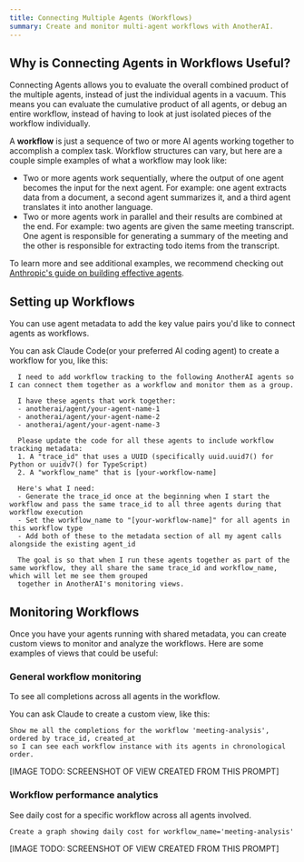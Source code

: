 ```yaml
---
title: Connecting Multiple Agents (Workflows)  
summary: Create and monitor multi-agent workflows with AnotherAI.
---
```



## Why is Connecting Agents in Workflows Useful?

Connecting Agents allows you to evaluate the overall combined product of the multiple agents, instead of just the individual agents in a vacuum. This means you can evaluate the cumulative product of all agents, or debug an entire workflow, instead of having to look at just isolated pieces of the workflow individually.

A **workflow** is just a sequence of two or more AI agents working together to accomplish a complex task. Workflow structures can vary, but here are a couple simple examples of what a workflow may look like:

- Two or more agents work sequentially, where the output of one agent becomes the input for the next agent. For example: one agent extracts data from a document, a second agent summarizes it, and a third agent translates it into another language.
- Two or more agents work in parallel and their results are combined at the end. For example: two agents are given the same meeting transcript. One agent is responsible for generating a summary of the meeting and the other is responsible for extracting todo items from the transcript.

To learn more and see additional examples, we recommend checking out [Anthropic's guide on building effective agents](https://www.anthropic.com/engineering/building-effective-agents).

## Setting up Workflows

You can use agent metadata to add the key value pairs you'd like to connect agents as workflows.

You can ask Claude Code(or your preferred AI coding agent) to create a workflow for you, like this:

```
  I need to add workflow tracking to the following AnotherAI agents so I can connect them together as a workflow and monitor them as a group.

  I have these agents that work together:
  - anotherai/agent/your-agent-name-1
  - anotherai/agent/your-agent-name-2
  - anotherai/agent/your-agent-name-3

  Please update the code for all these agents to include workflow tracking metadata:
  1. A "trace_id" that uses a UUID (specifically uuid.uuid7() for Python or uuidv7() for TypeScript)  
  2. A "workflow_name" that is [your-workflow-name]

  Here's what I need:
  - Generate the trace_id once at the beginning when I start the workflow and pass the same trace_id to all three agents during that workflow execution
  - Set the workflow_name to "[your-workflow-name]" for all agents in this workflow type
  - Add both of these to the metadata section of all my agent calls alongside the existing agent_id

  The goal is so that when I run these agents together as part of the same workflow, they all share the same trace_id and workflow_name, which will let me see them grouped
  together in AnotherAI's monitoring views.

```

## Monitoring Workflows

Once you have your agents running with shared metadata, you can create custom views to monitor and analyze the workflows.
Here are some examples of views that could be useful:

### General workflow monitoring

To see all completions across all agents in the workflow. 

You can ask Claude to create a custom view, like this:

```
Show me all the completions for the workflow 'meeting-analysis', ordered by trace_id, created_at 
so I can see each workflow instance with its agents in chronological order.
```

[IMAGE TODO: SCREENSHOT OF VIEW CREATED FROM THIS PROMPT]

### Workflow performance analytics

See daily cost for a specific workflow across all agents involved.

```
Create a graph showing daily cost for workflow_name='meeting-analysis'
```
[IMAGE TODO: SCREENSHOT OF VIEW CREATED FROM THIS PROMPT]
